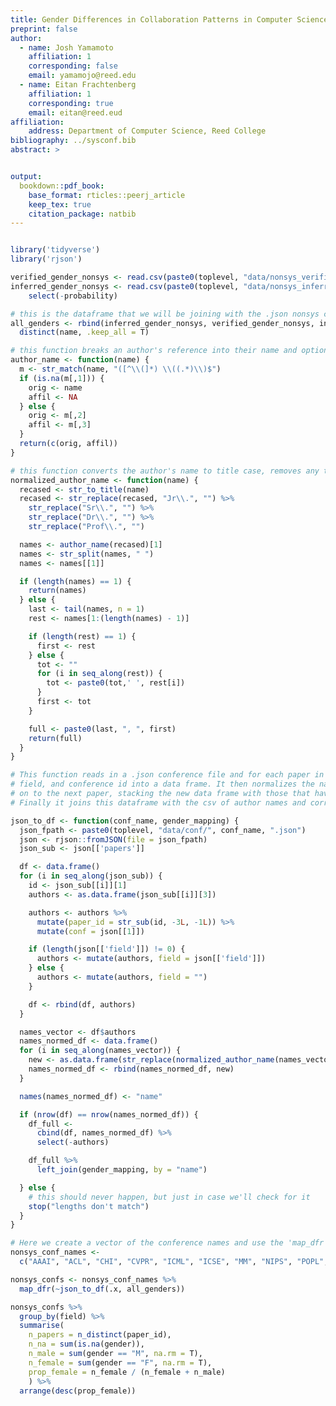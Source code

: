 ```yaml
---
title: Gender Differences in Collaboration Patterns in Computer Science
preprint: false
author:
  - name: Josh Yamamoto
    affiliation: 1
    corresponding: false
    email: yamamojo@reed.edu
  - name: Eitan Frachtenberg
    affiliation: 1
    corresponding: true
    email: eitan@reed.eud
affiliation:
    address: Department of Computer Science, Reed College
bibliography: ../sysconf.bib
abstract: >


output:
  bookdown::pdf_book:
    base_format: rticles::peerj_article
    keep_tex: true
    citation_package: natbib
---
```


```r
```

```r
library('tidyverse')
library('rjson')

verified_gender_nonsys <- read.csv(paste0(toplevel, "data/nonsys_verified_gender_mapping.csv"), na.strings = "")
inferred_gender_nonsys <- read.csv(paste0(toplevel, "data/nonsys_inferred_gender_mapping.csv"), na.strings = "") %>%
    select(-probability)

# this is the dataframe that we will be joining with the .json nonsys conference files
all_genders <- rbind(inferred_gender_nonsys, verified_gender_nonsys, inferred_gender, verified_gender) %>%
  distinct(name, .keep_all = T)

# this function breaks an author's reference into their name and optionally their affiliation
author_name <- function(name) {
  m <- str_match(name, "([^\\(]*) \\((.*)\\)$")
  if (is.na(m[,1])) {
    orig <- name
    affil <- NA
  } else {
    orig <- m[,2]
    affil <- m[,3]
  }
  return(c(orig, affil))
}

# this function converts the author's name to title case, removes any titles, and formats their name to be 'lastname, firstname'
normalized_author_name <- function(name) {
  recased <- str_to_title(name)
  recased <- str_replace(recased, "Jr\\.", "") %>%
    str_replace("Sr\\.", "") %>%
    str_replace("Dr\\.", "") %>%
    str_replace("Prof\\.", "")

  names <- author_name(recased)[1]
  names <- str_split(names, " ")
  names <- names[[1]]

  if (length(names) == 1) {
    return(names)
  } else {
    last <- tail(names, n = 1)
    rest <- names[1:(length(names) - 1)]

    if (length(rest) == 1) {
      first <- rest
    } else {
      tot <- ""
      for (i in seq_along(rest)) {
        tot <- paste0(tot,' ', rest[i])
      }
      first <- tot
    }

    full <- paste0(last, ", ", first)
    return(full)
  }
}

# This function reads in a .json conference file and for each paper in the conference it extracts the author names, paper id,
# field, and conference id into a data frame. It then normalizes the names using 'normalized_author_name' and moves
# on to the next paper, stacking the new data frame with those that have already been created each time.
# Finally it joins this dataframe with the csv of author names and corresponding genders.

json_to_df <- function(conf_name, gender_mapping) {
  json_fpath <- paste0(toplevel, "data/conf/", conf_name, ".json")
  json <- rjson::fromJSON(file = json_fpath)
  json_sub <- json[['papers']]

  df <- data.frame()
  for (i in seq_along(json_sub)) {
    id <- json_sub[[i]][1]
    authors <- as.data.frame(json_sub[[i]][3])

    authors <- authors %>%
      mutate(paper_id = str_sub(id, -3L, -1L)) %>%
      mutate(conf = json[[1]])

    if (length(json[['field']]) != 0) {
      authors <- mutate(authors, field = json[['field']])
    } else {
      authors <- mutate(authors, field = "")
    }

    df <- rbind(df, authors)
  }

  names_vector <- df$authors
  names_normed_df <- data.frame()
  for (i in seq_along(names_vector)) {
    new <- as.data.frame(str_replace(normalized_author_name(names_vector[i]), "\\s+", " "))
    names_normed_df <- rbind(names_normed_df, new)
  }

  names(names_normed_df) <- "name"

  if (nrow(df) == nrow(names_normed_df)) {
    df_full <-
      cbind(df, names_normed_df) %>%
      select(-authors)

    df_full %>%
      left_join(gender_mapping, by = "name")

  } else {
    # this should never happen, but just in case we'll check for it
    stop("lengths don't match")
  }
}

# Here we create a vector of the conference names and use the 'map_dfr' function to apply 'json_to_df' to each conference.
nonsys_conf_names <-
  c("AAAI", "ACL", "CHI", "CVPR", "ICML", "ICSE", "MM", "NIPS", "POPL","SIGCSE", "SIGGRAPH", "SODA", "STOC", "WSDM", "WWW", "SIGIR", "KDD", "ICDM", "ITICSE", "FOCS", "TACAS")

nonsys_confs <- nonsys_conf_names %>%
  map_dfr(~json_to_df(.x, all_genders))

```


```r
nonsys_confs %>%
  group_by(field) %>%
  summarise(
    n_papers = n_distinct(paper_id),
    n_na = sum(is.na(gender)),
    n_male = sum(gender == "M", na.rm = T),
    n_female = sum(gender == "F", na.rm = T),
    prop_female = n_female / (n_female + n_male)
    ) %>%
  arrange(desc(prop_female))
```

















